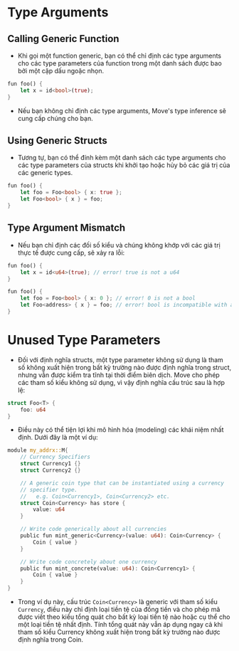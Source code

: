 # Type Arguments


## Calling Generic Function
- Khi gọi một function generic, bạn có thể chỉ định các type arguments cho các type parameters của function trong một danh sách được bao bởi một cặp dấu ngoặc nhọn.

```rust
fun foo() {
    let x = id<bool>(true);
}
```
- Nếu bạn không chỉ định các type arguments, Move's type inference sẽ cung cấp chúng cho bạn.

## Using Generic Structs
- Tương tự, bạn có thể đính kèm một danh sách các type arguments cho các type parameters của structs khi khởi tạo hoặc hủy bỏ các giá trị của các generic types.

```rust
fun foo() {
    let foo = Foo<bool> { x: true };
    let Foo<bool> { x } = foo;
}
```

## Type Argument Mismatch
- Nếu bạn chỉ định các đối số kiểu và chúng không khớp với các giá trị thực tế được cung cấp, sẽ xảy ra lỗi:
```rust
fun foo() {
    let x = id<u64>(true); // error! true is not a u64
}
```

```rust
fun foo() {
    let foo = Foo<bool> { x: 0 }; // error! 0 is not a bool
    let Foo<address> { x } = foo; // error! bool is incompatible with address
}
```

# Unused Type Parameters
- Đối với định nghĩa structs, một type parameter không sử dụng là tham số không xuất hiện trong bất kỳ trường nào được định nghĩa trong struct, nhưng vẫn được kiểm tra tĩnh tại thời điểm biên dịch. Move cho phép các tham số kiểu không sử dụng, vì vậy định nghĩa cấu trúc sau là hợp lệ:

```rust
struct Foo<T> {
    foo: u64
}
```

- Điều này có thể tiện lợi khi mô hình hóa (modeling) các khái niệm nhất định. Dưới đây là một ví dụ:
```rust
module my_addrx::M{
    // Currency Specifiers
    struct Currency1 {}
    struct Currency2 {}

    // A generic coin type that can be instantiated using a currency
    // specifier type.
    //   e.g. Coin<Currency1>, Coin<Currency2> etc.
    struct Coin<Currency> has store {
        value: u64
    }

    // Write code generically about all currencies
    public fun mint_generic<Currency>(value: u64): Coin<Currency> {
        Coin { value }
    }

    // Write code concretely about one currency
    public fun mint_concrete(value: u64): Coin<Currency1> {
        Coin { value }
    }
}
```

- Trong ví dụ này, cấu trúc `Coin<Currency>` là generic với tham số kiểu `Currency`, điều này chỉ định loại tiền tệ của đồng tiền và cho phép mã được viết theo kiểu tổng quát cho bất kỳ loại tiền tệ nào hoặc cụ thể cho một loại tiền tệ nhất định. Tính tổng quát này vẫn áp dụng ngay cả khi tham số kiểu Currency không xuất hiện trong bất kỳ trường nào được định nghĩa trong Coin.
